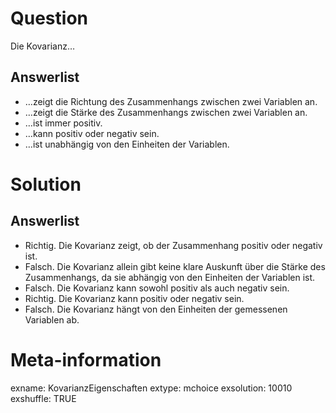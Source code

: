 Question 
======== 

Die Kovarianz...

Answerlist
----------

* ...zeigt die Richtung des Zusammenhangs zwischen zwei Variablen an.
* ...zeigt die Stärke des Zusammenhangs zwischen zwei Variablen an.
* ...ist immer positiv.
* ...kann positiv oder negativ sein.
* ...ist unabhängig von den Einheiten der Variablen.

Solution
========

Answerlist
----------

* Richtig. Die Kovarianz zeigt, ob der Zusammenhang positiv oder negativ ist.
* Falsch. Die Kovarianz allein gibt keine klare Auskunft über die Stärke des Zusammenhangs, da sie abhängig von den Einheiten der Variablen ist.
* Falsch. Die Kovarianz kann sowohl positiv als auch negativ sein.
* Richtig. Die Kovarianz kann positiv oder negativ sein.
* Falsch. Die Kovarianz hängt von den Einheiten der gemessenen Variablen ab.

Meta-information
================
exname: KovarianzEigenschaften
extype: mchoice 
exsolution: 10010
exshuffle: TRUE
